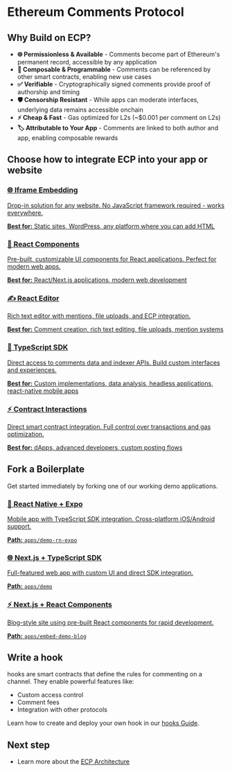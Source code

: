 # Ethereum Comments Protocol

## Why Build on ECP?

- **🌐 Permissionless & Available** - Comments become part of Ethereum's permanent record, accessible by any application
- **🔧 Composable & Programmable** - Comments can be referenced by other smart contracts, enabling new use cases
- **✅ Verifiable** - Cryptographically signed comments provide proof of authorship and timing
- **🛡️ Censorship Resistant** - While apps can moderate interfaces, underlying data remains accessible onchain
- **⚡ Cheap & Fast** - Gas optimized for L2s (~$0.001 per comment on L2s)
- **🏷️ Attributable to Your App** - Comments are linked to both author and app, enabling composable rewards

## Choose how to integrate ECP into your app or website

<div className="grid grid-cols-1 md:grid-cols-2 gap-6 my-8">

<a href="/integration-options/embed-comments" className="block border border-border rounded-lg p-6 hover:shadow-lg transition-shadow">
  <h3 className="text-xl font-semibold mb-3 text-primary">
    🌐 Iframe Embedding
  </h3>
  <p className="text-gray-600 mb-4">
    Drop-in solution for any website. No JavaScript framework required - works
    everywhere.
  </p>
  <div className="text-sm text-gray-500 mb-4">
    <strong>Best for:</strong> Static sites, WordPress, any platform where you
    can add HTML
  </div>
</a>
<a href="/integration-options/react-component-library" className="block border border-border rounded-lg p-6 hover:shadow-lg transition-shadow">
  <h3 className="text-xl font-semibold mb-3 text-primary">
    🚀 React Components
  </h3>
  <p className="text-gray-600 mb-4">
    Pre-built, customizable UI components for React applications. Perfect for
    modern web apps.
  </p>
  <div className="text-sm text-gray-500 mb-4">
    <strong>Best for:</strong> React/Next.js applications, modern web
    development
  </div>
</a>

<a href="/react-editor" className="block border border-border rounded-lg p-6 hover:shadow-lg transition-shadow">
  <h3 className="text-xl font-semibold mb-3 text-primary">✍️ React Editor</h3>
  <p className="text-gray-600 mb-4">
    Rich text editor with mentions, file uploads, and ECP integration.
  </p>
  <div className="text-sm text-gray-500 mb-4">
    <strong>Best for:</strong> Comment creation, rich text editing, file
    uploads, mention systems
  </div>
</a>

<a href="/integration-options/typescript-sdk" className="block border border-border rounded-lg p-6 hover:shadow-lg transition-shadow">
  <h3 className="text-xl font-semibold mb-3 text-primary">
    🔧 TypeScript SDK
  </h3>
  <p className="text-gray-600 mb-4">
    Direct access to comments data and indexer APIs. Build custom interfaces and
    experiences.
  </p>
  <div className="text-sm text-gray-500 mb-4">
    <strong>Best for:</strong> Custom implementations, data analysis, headless
    applications, react-native mobile apps
  </div>
</a>

<a href="/integration-options/contract-interactions" className="block border border-border rounded-lg p-6 hover:shadow-lg transition-shadow">
  <h3 className="text-xl font-semibold mb-3 text-primary">
    ⚡ Contract Interactions
  </h3>
  <p className="text-gray-600 mb-4">
    Direct smart contract integration. Full control over transactions and gas
    optimization.
  </p>
  <div className="text-sm text-gray-500 mb-4">
    <strong>Best for:</strong> dApps, advanced developers, custom posting flows
  </div>
</a>

</div>

## Fork a Boilerplate

Get started immediately by forking one of our working demo applications.

<div className="grid grid-cols-1 gap-6 my-8">

<a href="https://github.com/ecp-eth/comments-monorepo/tree/main/apps/demo-rn-expo" className="block border border-border rounded-lg p-6 hover:shadow-lg transition-shadow">
  <h3 className="text-lg font-semibold mb-3 text-primary">
    📱 React Native + Expo
  </h3>
  <p className="text-gray-600 mb-4 text-sm">
    Mobile app with TypeScript SDK integration. Cross-platform iOS/Android
    support.
  </p>
  <div className="text-xs text-gray-500 mb-4">
    <strong>Path:</strong> <code>apps/demo-rn-expo</code>
  </div>
</a>

<a href="https://github.com/ecp-eth/comments-monorepo/tree/main/apps/demo" className="block border border-border rounded-lg p-6 hover:shadow-lg transition-shadow">
  <h3 className="text-lg font-semibold mb-3 text-primary">
    🌐 Next.js + TypeScript SDK
  </h3>
  <p className="text-gray-600 mb-4 text-sm">
    Full-featured web app with custom UI and direct SDK integration.
  </p>
  <div className="text-xs text-gray-500 mb-4">
    <strong>Path:</strong> <code>apps/demo</code>
  </div>
</a>

<a href="https://github.com/ecp-eth/comments-monorepo/tree/main/apps/embed-demo-blog" className="block border border-border rounded-lg p-6 hover:shadow-lg transition-shadow">
  <h3 className="text-lg font-semibold mb-3 text-primary">
    ⚡ Next.js + React Components
  </h3>
  <p className="text-gray-600 mb-4 text-sm">
    Blog-style site using pre-built React components for rapid development.
  </p>
  <div className="text-xs text-gray-500 mb-4">
    <strong>Path:</strong> <code>apps/embed-demo-blog</code>
  </div>
</a>

</div>

## Write a hook

hooks are smart contracts that define the rules for commenting on a channel. They enable powerful features like:

- Custom access control
- Comment fees
- Integration with other protocols

Learn how to create and deploy your own hook in our [hooks Guide](/hooks).

## Next step

- Learn more about the [ECP Architecture](/architecture-overview)
